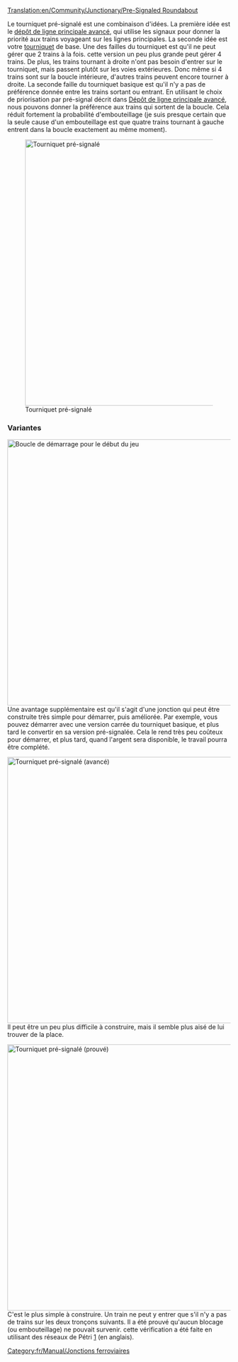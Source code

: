 [[Translation:en/Community/Junctionary/Pre-Signaled Roundabout]]

{{fr/Community/Junctionary/Menu de Croisements}}

Le tourniquet pré-signalé est une combinaison d'idées. La première idée est le [[fr/Manual/Construction de dépôts#configurations-avancees-de-depot|dépôt de ligne principale avancé]], qui utilise les signaux pour donner la priorité aux trains voyageant sur les lignes principales. La seconde idée est votre [[fr/Community/Junctionary/Tourniquet|tourniquet]] de base. Une des failles du tourniquet est qu'il ne peut gérer que 2 trains à la fois. cette version un peu plus grande peut gérer 4 trains. De plus, les trains tournant à droite n'ont pas besoin d'entrer sur le tourniquet, mais passent plutôt sur les voies extérieures. Donc même si 4 trains sont sur la boucle intérieure, d'autres trains peuvent encore tourner à droite. La seconde faille du tourniquet basique est qu'il n'y a pas de préférence donnée entre les trains sortant ou entrant. En utilisant le choix de priorisation par pré-signal décrit dans [[fr/Manual/Construction de dépôts#configurations-avancees-de-depot|Dépôt de ligne principale avancé]], nous pouvons donner la préférence aux trains qui sortent de la boucle. Cela réduit fortement la probabilité d'embouteillage (je suis presque certain que la seule cause d'un embouteillage est que quatre trains tournant à gauche entrent dans la boucle exactement au même moment).

[[File:en/Community/Junctionary/PresignaledRoundAbout.png|none|thumb|600px|Tourniquet pré-signalé]]

{{fr/Community/Junctionary/Critère de jonction|Par paliers|2|0|0|2|0|0|0|0|1|1|2||Les trains en panne affectent toute la jonction.|
*Les embouteillages sont possibles mais peu vraisemblables (trains longs)
*Simple à démarrer, la complexité vient plus tard
*Les signaux complexes peuvent être difficiles à régler
*Zone: 15 x 15
}}

===Variantes===
[[File:en/Community/Junctionary/StartingPresignaledRoundAbout.png|none|thumb|600px|Boucle de démarrage pour le début du jeu]]
Une avantage supplémentaire est qu'il s'agit d'une jonction qui peut être construite très simple pour démarrer, puis améliorée. Par exemple, vous pouvez démarrer avec une version carrée du tourniquet basique, et plus tard le convertir en sa version pré-signalée. Cela le rend très peu coûteux pour démarrer, et plus tard, quand l'argent sera disponible, le travail pourra être complété.

[[File:en/Community/Junctionary/PresignaledRoundAboutVariant.png|none|thumb|600px|Tourniquet pré-signalé (avancé)]]
Il peut être un peu plus difficile à construire, mais il semble plus aisé de lui trouver de la place.

[[File:en/Community/Junctionary/No-colide-roundabout-4w.png|none|thumb|600px|Tourniquet pré-signalé (prouvé)]]
C'est le plus simple à construire. Un train ne peut y entrer que s'il n'y a pas de trains sur les deux tronçons suivants.
Il a été prouvé qu'aucun blocage (ou embouteillage) ne pouvait survenir. cette vérification a été faite en utilisant des réseaux de Pétri [http://en.wikipedia.org/wiki/File:Trains.png] (en anglais).

[[Category:fr/Manual/Jonctions ferroviaires]]